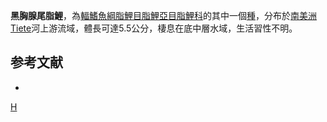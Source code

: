 {{Speciesbox 
| taxon = Glandulocauda melanopleura
| status = NE
| status_system = IUCN3.1
| authority =  [[Ellis|Ellis]], 1911
| synonyms = *''Hyphessobrycon melanopleurus''<br /><small>Ellis, 1911</small>
*''Glandulocauda melanogenys''<br /><small>Eigenmann, 1911</small>
}}
'''黑胸腺尾脂鯉'''，為[[輻鰭魚綱|輻鰭魚綱]][[脂鯉目|脂鯉目]][[脂鯉亞目|脂鯉亞目]][[脂鯉科|脂鯉科]]的其中一個[[種|種]]，分布於[[南美洲|南美洲]]Tiete河上游流域，體長可達5.5公分，棲息在底中層水域，生活習性不明。

==参考文献==
{{refbegin}}
*{{FishBase_species|genus=Glandulocauda|species=melanopleura|year=2014|month=1}}
{{refend}}

{{Taxonbar|from=Q8964191}}

[[Category:腺尾脂鯉屬|H]]


{{魚類小作品}}